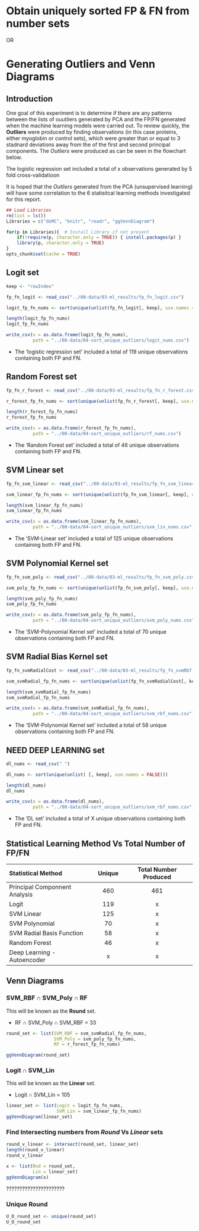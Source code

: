 
# Obtain uniquely sorted FP & FN from number sets

OR

# Generating Outliers and Venn Diagrams

## Introduction

One goal of this experiment is to determine if there are any patterns between the lists of ouutliers generated by PCA and the FP/FN generated when the machine learning models were carried out. To review quickly, the **Outliers** were produced by finding observations (in this case proteins, either myoglobin or control sets), which were greater than or equal to 3 stadnard deviations away from the of the first and second principal components. The *Outliers* were produced as can be seen in the flowchart below.

The logistic regression set included a total of x observations generated by 5 fold cross-validatioon


It is hoped that the *Outliers* generated from the PCA (unsupervised learning) will have some correlation to the 6 statisitcal learning methods investigated for this report.

```r
## Load Libraries
rm(list = ls())
Libraries = c("doMC", "knitr", "readr", "ggVennDiagram")

for(p in Libraries){  # Install Library if not present
    if(!require(p, character.only = TRUE)) { install.packages(p) }
    library(p, character.only = TRUE)
}
opts_chunk$set(cache = TRUE)
```

## Logit set
```r
keep <- "rowIndex"

fp_fn_logit <- read_csv("../00-data/03-ml_results/fp_fn_logit.csv")

logit_fp_fn_nums <- sort(unique(unlist(fp_fn_logit[, keep], use.names = FALSE)))

length(logit_fp_fn_nums)
logit_fp_fn_nums

write_csv(x = as.data.frame(logit_fp_fn_nums), 
          path = "../00-data/04-sort_unique_outliers/logit_nums.csv")
```

- The 'logistic regression set' included a total of 119 unique observations containing both FP and FN.

## Random Forest set
```r
fp_fn_r_forest <- read_csv("../00-data/03-ml_results/fp_fn_r_forest.csv")

r_forest_fp_fn_nums <- sort(unique(unlist(fp_fn_r_forest[, keep], use.names = FALSE)))

length(r_forest_fp_fn_nums)
r_forest_fp_fn_nums

write_csv(x = as.data.frame(r_forest_fp_fn_nums), 
          path = "../00-data/04-sort_unique_outliers/rf_nums.csv")
```

- The 'Random Forest set' included a total of 46 unique observations containing both FP and FN.

## SVM Linear set
```r
fp_fn_svm_linear <- read_csv("../00-data/03-ml_results/fp_fn_svm_linear.csv")

svm_linear_fp_fn_nums <- sort(unique(unlist(fp_fn_svm_linear[, keep], use.names = FALSE)))

length(svm_linear_fp_fn_nums)
svm_linear_fp_fn_nums

write_csv(x = as.data.frame(svm_linear_fp_fn_nums), 
          path = "../00-data/04-sort_unique_outliers/svm_lin_nums.csv")
```

- The 'SVM-Linear set' included a total of 125 unique observations containing both FP and FN.

## SVM Polynomial Kernel set
```r
fp_fn_svm_poly <- read_csv("../00-data/03-ml_results/fp_fn_svm_poly.csv")

svm_poly_fp_fn_nums <- sort(unique(unlist(fp_fn_svm_poly[, keep], use.names = FALSE)))

length(svm_poly_fp_fn_nums)
svm_poly_fp_fn_nums

write_csv(x = as.data.frame(svm_poly_fp_fn_nums), 
          path = "../00-data/04-sort_unique_outliers/svm_poly_nums.csv")
```

- The 'SVM-Polynomial Kernel set' included a total of 70 unique observations containing both FP and FN.

## SVM Radial Bias Kernel set
```r
fp_fn_svmRadialCost <- read_csv("../00-data/03-ml_results/fp_fn_svmRbf.csv")

svm_svmRadial_fp_fn_nums <- sort(unique(unlist(fp_fn_svmRadialCost[, keep], use.names = FALSE)))

length(svm_svmRadial_fp_fn_nums)
svm_svmRadial_fp_fn_nums

write_csv(x = as.data.frame(svm_svmRadial_fp_fn_nums), 
          path = "../00-data/04-sort_unique_outliers/svm_rbf_nums.csv")
```

- The 'SVM-Polynomial Kernel set' included a total of 58 unique observations containing both FP and FN.

## NEED DEEP LEARNING set
```r
dl_nums <- read_csv(" ")

dl_nums <- sort(unique(unlist( [, keep], use.names = FALSE)))

length(dl_nums)
dl_nums

write_csv(x = as.data.frame(dl_nums), 
          path = "../00-data/04-sort_unique_outliers/svm_rbf_nums.csv")
```

- The 'DL set' included a total of X unique observations containing both FP and FN.

## Statistical Learning Method Vs Total Number of FP/FN

| Statistical Method            | Unique | Total Number Produced |
| :---------------------------- | :----: | :-------------------: |
| Principal Componnent Analysis |  460   |          461          |
| Logit                         |  119   |           x           |
| SVM Linear                    |  125   |           x           |
| SVM Polynomial                |   70   |           x           |
| SVM Radial Basis Function     |   58   |           x           |
| Random Forest                 |   46   |           x           |
| Deep Learning - Autoencoder   |   x    |           x           |


## Venn Diagrams 

### SVM_RBF ∩ SVM_Poly ∩ RF

This will be known as the **Round** set.

- RF ∩ SVM_Poly ∩ SVM_RBF = 33
```r
round_set <- list(SVM_RBF = svm_svmRadial_fp_fn_nums,
                  SVM_Poly = svm_poly_fp_fn_nums,
                  RF = r_forest_fp_fn_nums)

ggVennDiagram(round_set)
```

### Logit ∩ SVM_Lin

This will be known as the **Linear** set.

- Logit ∩ SVM_Lin = 105 
```r
linear_set <- list(Logit = logit_fp_fn_nums,
                   SVM_Lin = svm_linear_fp_fn_nums)
ggVennDiagram(linear_set) 
```

### Find Intersecting numbers from *Round* Vs *Linear* sets

```r
round_v_linear <- intersect(round_set, linear_set)
length(round_v_linear)
round_v_linear
```

```r
x <- list(Rnd = round_set,
          Lin = linear_set)
ggVennDiagram(x) 
```

############################ ??????????????????????
### Unique Round
```r
U_O_round_set <- unique(round_set)
U_O_round_set
```











